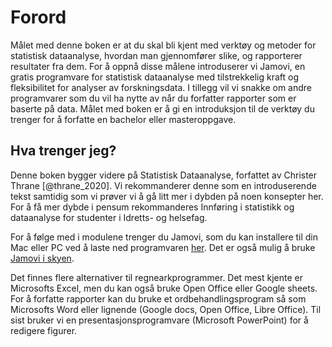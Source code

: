 # Forord {.unnumbered}


<!-- Google tag (gtag.js) -->
<script async src="https://www.googletagmanager.com/gtag/js?id=G-D8VXJR6KNH"></script>
<script>
  window.dataLayer = window.dataLayer || [];
  function gtag(){dataLayer.push(arguments);}
  gtag('js', new Date());

  gtag('config', 'G-D8VXJR6KNH');
</script>



Målet med denne boken er at du skal bli kjent med verktøy og metoder for statistisk dataanalyse, hvordan man gjennomfører slike, og rapporterer resultater fra dem. For å oppnå disse målene introduserer vi Jamovi, en gratis programvare for statistisk dataanalyse med tilstrekkelig kraft og fleksibilitet for analyser av forskningsdata. I tillegg vil vi snakke om andre programvarer som du vil ha nytte av når du forfatter rapporter som er baserte på data. Målet med boken er å gi en introduksjon til de verktøy du trenger for å forfatte en bachelor eller masteroppgave.



## Hva trenger jeg? 

Denne boken bygger videre på Statistisk Dataanalyse, forfattet av Christer Thrane [@thrane_2020]. Vi rekommanderer denne som en introduserende tekst samtidig som vi prøver vi å gå litt mer i dybden på noen konsepter her. For å få mer dybde i pensum rekommanderes Innføring i statistikk og dataanalyse for studenter i Idretts- og helsefag. 

  

For å følge med i modulene trenger du Jamovi, som du kan installere til din Mac eller PC ved å laste ned programvaren [her](http://www.jamovi.org). Det er også mulig å bruke [Jamovi i skyen](http://www.jamovi.org). 

  

Det finnes flere alternativer til regnearkprogrammer. Det mest kjente er Microsofts Excel, men du kan også bruke Open Office eller Google sheets. For å forfatte rapporter kan du bruke et ordbehandlingsprogram så som Microsofts Word eller lignende (Google docs, Open Office, Libre Office). Til sist bruker vi en presentasjonsprogramvare (Microsoft PowerPoint) for å redigere figurer. 


